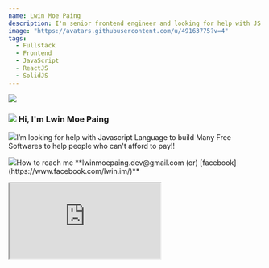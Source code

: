 ```yaml
---
name: Lwin Moe Paing
description: I'm senior frontend engineer and looking for help with JS Language to build Many Free Softwares to help people who can't afford to pay !!
image: "https://avatars.githubusercontent.com/u/49163775?v=4"
tags:
  - Fullstack
  - Frontend
  - JavaScript
  - ReactJS
  - SolidJS
---
```



<div className="lwinmoepaing">
  <div className="flex flex-col md:flex-row">
    <div className="md:w-6/12 mb-5 flex flex-col justify-center items-center">
      <div className="h-28 w-28 rounded-3xl overflow-hidden mx-auto">
        <img src="https://avatars.githubusercontent.com/u/49163775?v=4" />
      </div>
      <SpacingDivider size="sm"/>
      <h3 className="flex flex-row max-w-[240px] mx-auto">
        <img
          src="https://raw.githubusercontent.com/lwinmoepaing/lwinmoepaing/main/img/gitto.gif"
          className="h-[20px] object-contain mr-2"
        />
        <span> Hi, I'm Lwin Moe Paing </span>
      </h3>
      <SpacingDivider size="sm"/>
      <Counter />
      <SpacingDivider size="sm"/>
      <ContriSquareBox>
        <p className="text-center text-sm mb-2"><img className="h-5 inline-block mr-1 relative -top-1" src="https://raw.githubusercontent.com/lwinmoepaing/lwinmoepaing/main/img/katto.gif"/>I’m looking for help with Javascript Language to build Many Free Softwares to help people who can't afford to pay!!</p>
        <p className="text-center text-sm mb-2"><img className="h-5 inline-block mr-1 relative -top-1" src="https://raw.githubusercontent.com/lwinmoepaing/lwinmoepaing/main/img/katto.gif"/>How to reach me **lwinmoepaing.dev@gmail.com (or) [facebook](https://www.facebook.com/lwin.im/)**</p>
      </ContriSquareBox>
    </div>
    <div className="flex flex-1 flex-row justify-center items-center">
      <div className="ph-container">
        <div className="phone">
          <div className="notch-container">
            <div className="notch"></div>
          </div>
          <iframe
            src="https://lwinmoepaing.github.io/"
            className="h-full relative"
          />
        </div>
      </div>
    </div>
  </div>
</div> 
